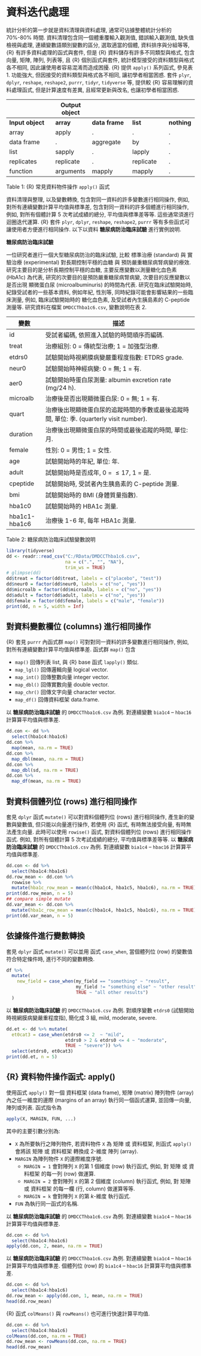 # 資料迭代處理 {#purrr}


統計分析的第一步就是資料清理與資料處理,
通常可佔據整體統計分析的 70%-80% 時間.
資料清理包含同一個體重覆輸入觀測值,
錯誤輸入觀測值, 缺失值檢視與處理,
連續變數語類別變數的區分, 選取適當的個體,
資料排序與分組等等,
{R} 有許多資料處理的函式與套件,
但是 {R} 資料儲存有許多不同類型與格式,
包含 向量, 矩陣, 陣列, 列表等,
且 {R} 個別函式與套件, 統計模型接受的資料類型與格式各不相同,
因此讓使用者容易混淆而造成困擾.
{R} 提供 `apply()` 系列函式, 參見表 1.
功能強大, 但因接受的資料類型與格式各不相同,
讓初學者相當困惑.
套件 `plyr`, `dplyr`, 
`reshape`, `reshape2`, `purrr`,
`tidyr`, `tidyverse` 等,
提供較 {R} 容易理解的資料處理函式,
但是計算速度有差異, 且經常更新與改名,
也讓初學者相當困惑.


|              | **Output object** |            |           |         |  
|--------------|-----------|------------|-----------|---------|
| **Input object** | **array** | **data frame** | **list**| **nothing** |
| array        | apply     | .          | .         |  .      |
| data frame   |  .        | aggregate  | by        |  .      |
| list         | sapply    |  .         | lapply    |  .      |
| replicates   | replicate |  .         | replicate |  .      |
| function     | arguments | mapply     | mapply    |  .      |

Table 1: {R} 常見資料物件操作 `apply()` 函式


資料清理與整理, 以及變數轉換, 包含對同一資料的許多變數進行相同操作,
例如, 對所有連續變數計算平均值與標準差,
包含對同一資料的許多個體進行相同操作,
例如, 對所有個體計算 5 次考試成績的總分, 平均值與標準差等等.
這些通常須進行迴圈迭代運算.
{R} 套件 `plyr`, `dplyr`, 
`reshape`, `reshape2`, `purrr` 等有多些函式可讓使用者方便進行相同操作.
以下以資料 **糖尿病防治臨床試驗** 進行實例說明.


**糖尿病防治臨床試驗**

一位研究者進行一個大型糖尿病防治的臨床試驗,
比較 標準治療 (standard) 與 實驗治療 (experimental) 
對長期控制平穩的血糖 與 預防嚴重糖尿病腎病變的療效.
研究主要目的是分析長期控制平穩的血糖, 主要反應變數以測量糖化血色素 (HbA1c) 為代表,
研究的次要目的是預防嚴重糖尿病腎病變, 
次要目的反應變數以是否出現 顯微蛋白尿 (microalbuminuris) 的時間為代表.
研究在臨床試驗開始時,
紀錄受試者的一些基本資料,
例如年紀, 性別等,
同時紀錄可能會影響結果的一些臨床測量,
例如, 臨床試驗開始時的 糖化血色素,
及受試者內生胰島素的 C-peptide 測量等.
研究資料在檔案 `DMDCCThba1c6.csv`,
變數說明在表 2.


| 變數           | 描述                                                              |
|----------------|-----------------------------------------------------------------|
| id             | 受試者編碼, 依照進入試驗的時間順序而編碼.                    |
| treat          | 治療組別: 0 = 傳統型治療; 1 = 加強型治療.               |
| etdrs0         | 試驗開始時視網膜病變嚴重程度指數: ETDRS grade.              |
| neur0          | 試驗開始時神經病變: 0 = 無; 1 = 有.                   |
| aer0           | 試驗開始時蛋白尿測量: albumin excretion rate (mg/24 h).     |
| microalb       | 治療後是否出現顯微蛋白尿: 0 = 無; 1 = 有.                |
| quart          | 治療後出現顯微蛋白尿的追蹤時間的季數或最後追蹤時間, 單位: 季. (quarterly visit number). |
| duration       | 治療後出現顯微蛋白尿的時間或最後追蹤的時間, 單位: 月.       |
| female         | 性別: 0 = 男性; 1 = 女性.                           |
| age            | 試驗開始時的年紀, 單位: 年.                             |
| adult         | 試驗開始時是否成年, 0 = $\le 17$, 1 = 是.                  |
| cpeptide       | 試驗開始時, 受試者內生胰島素的 C-peptide 測量.                |
| bmi            | 試驗開始時的 BMI (身體質量指數).                      |
| hba1c0         | 試驗開始時的 HBA1c 測量.                            |
| hba1c1-hba1c6 | 治療後 1-6 年, 每年 HBA1c 測量.                      |


Table 2: 糖尿病防治臨床試驗變數說明


```r
library(tidyverse)
dd <- readr::read_csv("C:/RData/DMDCCThba1c6.csv",
                      na = c(".", "", "NA"),
                      trim_ws = TRUE)
# glimpse(dd)
dd$treat = factor(dd$treat, labels = c("placebo", "test"))
dd$neur0 = factor(dd$neur0, labels = c("no", "yes"))
dd$microalb = factor(dd$microalb, labels = c("no", "yes"))
dd$adult = factor(dd$adult, labels = c("no", "yes"))
dd$female = factor(dd$female, labels = c("male", "female"))
print(dd, n = 5, width = Inf)
```

## 對資料變數欄位 (columns) 進行相同操作

{R} 套見 `purrr` 內函式群 `map()` 
可對對同一資料的許多變數進行相同操作,
例如, 對所有連續變數計算平均值與標準差.
函式群 `map()` 包含

* `map()` 回傳列表 list, 與 {R} base 函式 `lapply()` 類似.
* `map_lgl()` 回傳邏輯向量 logical vector.
* `map_int()` 回傳整數向量 integer vector.
* `map_dbl()` 回傳實數向量 double vector.
* `map_chr()` 回傳文字向量 character vector.
* `map_df()` 回傳資料框架 data.frame.


以 **糖尿病防治臨床試驗** 的 `DMDCCThba1c6.csv` 為例.
對連續變數 `bia1c4` -- `hbac16` 計算算平均值與標準差.

```r
dd.con <- dd %>% 
  select(hba1c4:hba1c6) 
dd.con %>%
  map(mean, na.rm = TRUE)
dd.con %>%
  map_dbl(mean, na.rm = TRUE)
dd.con %>%
  map_dbl(sd, na.rm = TRUE)
dd.con %>%
  map_df(mean, na.rm = TRUE)
```


## 對資料個體列位 (rows) 進行相同操作

套見 `dplyr` 函式 `mutate()` 可以對資料個體列位 (rows) 進行相同操作,
產生新的變數與變數值,
但只能以向量進行操作, 若使用 {R} 函式, 有時無法接受向量, 
有時無法產生向量.
此時可以使用 `rowise()` 函式,
對資料個體列位 (rows) 進行相同操作函式.
例如, 對所有個體計算 5 次考試成績的總分, 平均值與標準差等等.
以 **糖尿病防治臨床試驗** 的 `DMDCCThba1c6.csv` 為例.
對連續變數 `bia1c4` -- `hbac16` 計算算平均值與標準差.


```r
dd.con <- dd %>% 
  select(hba1c4:hba1c6)
dd.row_mean <- dd.con %>% 
  rowwise %>% 
  mutate(hba1c_row_mean = mean(c(hba1c4, hba1c5, hba1c6), na.rm = TRUE))
print(dd.row_mean, n = 5)
## compare simple mutate
dd.var_mean <- dd.con %>% 
  mutate(hba1c_row_mean = mean(c(hba1c4, hba1c5, hba1c6), na.rm = TRUE))
print(dd.var_mean, n = 5)
```

## 依據條件進行變數轉換

套見 `dplyr` 函式 `mutate()` 可以並用 函式 `case_when`, 
當個體列位 (row) 的變數值符合特定條件時, 進行不同的變數轉換.
```r
df %>%
  mutate(
    new_field = case_when(my_field == "something" ~ "result", 
                          my_field != "something else" ~ "other result", 
                          TRUE ~ "all other results")
  )
```
以 **糖尿病防治臨床試驗** 的 `DMDCCThba1c6.csv` 為例.
對順序變數 `etdrs0` (試驗開始時視網膜病變嚴重程度指),
簡化成 3 組, mild, moderate, severe.
```r
dd.et <- dd %>% mutate(
  et0cat3 = case_when(etdrs0 <= 2  ~ "mild",
                      etdrs0 > 2 & etdrs0 <= 4 ~ "moderate",
                      TRUE ~ "severe")) %>%
  select(etdrs0, et0cat3)
print(dd.et, n = 5)
```




## {R} 資料物件操作函式: apply()

使用函式
`apply()`
對一個 資料框架 (data frame), 矩陣 (matrix) 陣列物件 (array)
內之任一維度的邊際 (margins of an array) 執行同一個函式運算,
並回傳一向量, 陣列或列表.
函式指令為
```r
apply(X, MARGIN, FUN, ...)
```
其中的主要引數分別為:

* `X` 為所要執行之陣列物件,
若資料物件 `X` 為 矩陣 或 資料框架,
則函式 `apply()`
會將該 矩陣 或 資料框架 轉換成 2-維度 陣列 (array).
* `MARGIN` 為陣列物件 `X` 的邊際維度序號.
  * `MARGIN = 1` 會對陣列 `X` 的第 1 個維度 (row) 執行函式,
例如, 對 矩陣 或 資料框架 的每一列 (row) 做運算.
  * `MARGIN = 2` 會對陣列 `X` 的第 2 個維度 (column) 執行函式,
例如, 對 矩陣 或 資料框架 的每一欄 (行, column) 做運算等等.
  * `MARGIN = k` 會對陣列 `X` 的第 $k$-維度 執行函式.
* `FUN` 為執行同一函式的名稱.

以 **糖尿病防治臨床試驗** 的 `DMDCCThba1c6.csv` 為例.
對連續變數 `bia1c4` -- `hbac16` 計算算平均值與標準差.
```r
dd.con <- dd %>% 
  select(hba1c4:hba1c6) 
apply(dd.con, 2, mean, na.rm = TRUE)
```
以 **糖尿病防治臨床試驗** 的 `DMDCCThba1c6.csv` 為例.
對連續變數 `bia1c4` -- `hbac16` 計算算平均值與標準差.
個體列位 (row) 的 `bia1c4` -- `hbac16` 計算算平均值與標準差.
```r
dd.con <- dd %>% 
  select(hba1c4:hba1c6) 
dd.row_mean <- apply(dd.con, 1, mean, na.rm = TRUE)
head(dd.row_mean)
```
{R} 函式 `colMeans()` 與 `rowMeans()` 也可進行快速計算平均值.
```r
dd.con <- dd %>% 
  select(hba1c4:hba1c6) 
colMeans(dd.con, na.rm = TRUE)
dd.row_mean <- rowMeans(dd.con, na.rm = TRUE)
head(dd.row_mean)
```



